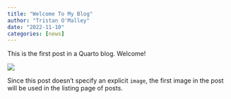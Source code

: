 ```yaml
---
title: "Welcome To My Blog"
author: "Tristan O'Malley"
date: "2022-11-10"
categories: [news]
---
```


This is the first post in a Quarto blog. Welcome!

![](thumbnail.jpg)

Since this post doesn't specify an explicit `image`, the first image in the post will be used in the listing page of posts.
